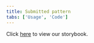 ```yaml
---
title: Submitted pattern
tabs: ['Usage', 'Code']
---
```


Click <a href="https://pages.github.ibm.com/cloud-integration-design/ide-components/?path=/story/ide-create--simple-form" 
target="_blank">here</a> to view our storybook.

